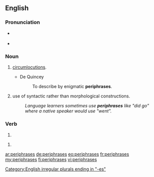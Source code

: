 ==English==

===Pronunciation===

* {{a|plural of periphrase|verb}} {{IPA|/pəˈrɪfɹeɪzɛz/|lang=en}}
* {{a|plural of periphrasis}} {{IPA|/pəˈrɪfrəːsiz/|lang=en}}

===Noun===
{{head|en|plural}}

# {{plural of|periphrase|lang=en}} [[circumlocutions]].
#* De Quincey
#*: To describe by enigmatic '''periphrases'''.
# {{plural of|periphrasis|lang=en}} use of syntactic rather than morphological constructions.
#: ''Language learners sometimes use '''periphrases''' like "did go" where a native speaker would use "went".''

===Verb===
{{head|en|verb form}}

# {{en-third-person singular of|periphrase}}

# <!-- {{defn|English}} -->
#: <!-- example -->

[[Category:English irregular plurals ending in "-es"]]

[[ar:periphrases]]
[[de:periphrases]]
[[eo:periphrases]]
[[fr:periphrases]]
[[my:periphrases]]
[[fi:periphrases]]
[[vi:periphrases]]